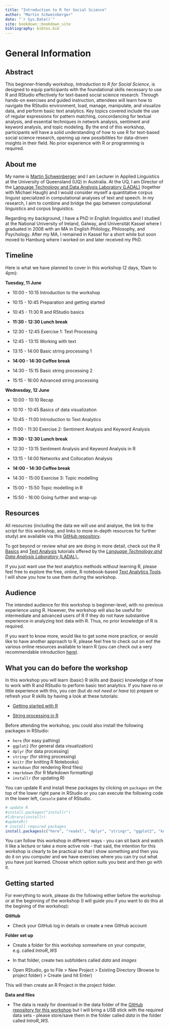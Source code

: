 ```yaml
--- 
title: "Introduction to R for Social Science"
author: "Martin Schweinberger"
date: "`r Sys.Date()`"
site: bookdown::bookdown_site
bibliography: bibtex.bib
---
```


# General Information

## Abstract


This beginner-friendly workshop, *Introduction to R for Social Science*, is designed to equip participants with the foundational skills necessary to use R and RStudio effectively for text-based social science research. Through hands-on exercises and guided instruction, attendees will learn how to navigate the RStudio environment, load, manage, manipulate, and visualize data, and perform basic text analytics. Key topics covered include the use of regular expressions for pattern matching, concordancing for textual analysis, and essential techniques in network analysis, sentiment and keyword analysis, and topic modeling. By the end of this workshop, participants will have a solid understanding of how to use R for text-based social science research, opening up new possibilities for data-driven insights in their field. No prior experience with R or programming is required. 

## About me

My name is [Martin Schweinberger](www.martinschweinberger.de/) and I am Lecturer in Applied Linguistics at the University of Queensland (UQ) in Australia. At the UQ, I am Director of the [Language Technology and Data Analysis Laboratory (LADAL)](https://ladal.edu.au) (together with Michael Haugh) and I would consider myself a quantitative corpus linguist specialized in computational analyses of text and speech. In my research, I aim to combine and bridge the gap between computational linguistics and corpus linguistics.

Regarding my background, I have a PhD in English linguistics and I studied at the National University of Ireland, Galway, and Universität Kassel where I graduated in 2008 with an MA in English Philology, Philosophy, and Psychology. After my MA, I remained in Kassel for a short while but soon moved to Hamburg where I worked on and later received my PhD. 

## Timeline

Here is what we have planned to cover in this workshop (2 days, 10am to 4pm):

**Tuesday, 11 June** 

* 10:00 - 10:15 Introduction to the workshop

* 10:15 - 10:45 Preparation and getting started

* 10:45 - 11:30 R and RStudio basics 

* **11:30 - 12:30 Lunch break**

* 12:30 - 12:45 Exercise 1: Text Processing

* 12:45 - 13:15 Working with text

* 13:15 - 14:00 Basic string processing 1

* **14:00 - 14:30 Coffee break**

* 14:30 - 15:15 Basic string processing 2

* 15:15 - 16:00 Advanced string processing

**Wednesday, 12 June** 

* 10:00 - 10:10 Recap

* 10:10 - 10:45 Basics of data visualization

* 10:45 - 11:00  Introduction to Text Analytics

* 11:00 - 11:30 Exercise 2: Sentiment Analysis and Keyword Analysis

* **11:30 - 12:30 Lunch break**

* 12:30 - 13:15 Sentiment Analysis and Keyword Analysis in R

* 13:15 - 14:00 Networks and Collocation Analysis

* **14:00 - 14:30 Coffee break**

* 14:30 - 15:00 Exercise 3: Topic modelling

* 15:00 - 15:50 Topic modelling in R

* 15:50 - 16:00 Going further and wrap-up

## Resources

All resources (including the data we will use and analyse, the link to the script for this workshop, and  links to more in-depth resources for further study) are available via this [GitHub repository](https://github.com/MartinSchweinberger/IntroR_WS).

To got beyond or review what are are doing in more detail, check out the R [Basics](https://ladal.edu.au/tutorials.html#2_R_Basics) and [Text Analysis](https://ladal.edu.au/tutorials.html#5_Text_Analytics) tutorials offered by the [*Language Technology and Data Analysis Laboratory* (LADAL).](https://ladal.edu.au).

If you just want use the text analytics methods without learning R, please feel free to explore the free, online, R notebook-based [Text Analytics Tools](https://ladal.edu.au/tools.html). I will show you how to use them during the workshop.

## Audience

The intended audience for this workshop is beginner-level, with no previous experience using R. However, the workshop will also be useful for intermediate and advanced users of R if they do not have substantive experience in analyzing text data with R. Thus, no prior knowledge of R is required.

If you want to know more, would like to get some more practice, or would like to have another approach to R, please feel free to check out on eof the various online resources available to learn R (you can check out a very recommendable introduction [here](https://uvastatlab.github.io/phdplus/intror.html)). 

## What you can do before the workshop

In this workshop you will learn  (basic) R skills and (basic) knowledge of how to work with R and RStudio to perform basic text analytics. If you have no or little experience with this, you *can* (but *do not need or have to*) prepare or refresh your R skills by having a look at these tutorials:

* [Getting started with R](https://ladal.edu.au/intror.html)

* [String processing in R](https://ladal.edu.au/string.html)

Before attending the workshop, you could also install the following packages in RStudio:

* `here` (for easy pathing)
* `ggplot2`  (for general data visualization)
* `dplyr` (for data processing)
* `stringr` (for string processing)
* `knitr` (for knitting R Notebooks)
* `markdown` (for rendering Rmd files)
* `rmarkdown`  (for R Markdown formatting)
* `installr` (for updating R)


You can update R and install these packages by clicking on `packages` on the top of the lower right pane in RStudio or you can execute the following code in the lower left, `Console` pane of RStudio. 

```r
# update R
#install.packages("installr")
#library(installr)
#updateR()
# install required packages
install.packages(c("here", "readxl", "dplyr", "stringr", "ggplot2", "knitr", "markdown", "rmarkdown", "devtools"), dependencies = T)
```


You can follow this workshop in different ways - you can sit back and watch it like a lecture or take a more active role - that said, the intention for this workshop is clearly to be practical so that I show something and then you do it on you computer and we have exercises where you can try out what you have just learned. Choose which option suits you best and then go with it. 


## Getting started

For everything to work, please do the following either before the workshop or at the beginning of the workshop (I will guide you if you want to do this at the begining of the workshop):

**GitHub**

* Check your GitHub log in details or create a new GitHub account

**Folder set up**

* Create a folder for this workshop somewhere on your computer, e.g. called *IntroR_WS*

* In that folder, create two subfolders called *data* and *images*

* Open RStudio, go to File > New Project > Existing Directory (Browse to project folder) > Create (and hit Enter)

This will then create an R Project in the project folder.

**Data and files**

* The data is ready for download in the data folder of the [GitHub repository for this workshop](https://github.com/MartinSchweinberger/IntroR_WS) but I will bring a USB stick with the required  data sets - please store/save them in the folder called *data* in the folder called *IntroR_WS*.


